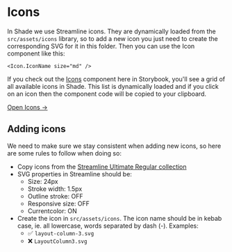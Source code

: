 
<Meta title="Icons" />

<div className="sb-doc">

# Icons

In Shade we use Streamline icons. They are dynamically loaded from the `src/assets/icons` library, so to add a new icon you just need to create the corresponding SVG for it in this folder. Then you can use the Icon component like this:

```
<Icon.IconName size="md" />
```

If you check out the [Icons](/docs/components-icons--docs) component here in Storybook, you'll see a grid of all available icons in Shade. This list is dynamically loaded and if you click on an icon then the component code will be copied to your clipboard.

<a href="/?path=/docs/components-icons--docs" className="button">Open Icons &rarr;</a>


## Adding icons

We need to make sure we stay consistent when adding new icons, so here are some rules to follow when doing so:

- Copy icons from the [Streamline Ultimate Regular collection](https://www.streamlinehq.com/icons/streamline-regular)
- SVG properties in Streamline should be:
  - Size: 24px
  - Stroke width: 1.5px
  - Outline stroke: OFF
  - Responsive size: OFF
  - Currentcolor: ON
- Create the icon in `src/assets/icons`. The icon name should be in kebab case, ie. all lowercase, words separated by dash (-). Examples:
  - ✅ `layout-column-3.svg`
  - ❌ `LayoutColumn3.svg`

</div>
